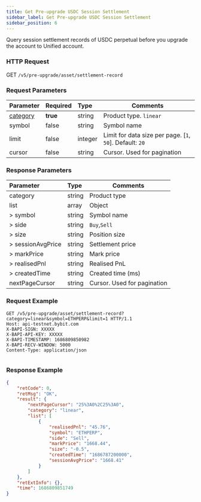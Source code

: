 ```yaml
---
title: Get Pre-upgrade USDC Session Settlement
sidebar_label: Get Pre-upgrade USDC Session Settlement
sidebar_position: 6
---
```


Query session settlement records of USDC perpetual before you upgrade the account to Unified account.

### HTTP Request
GET `/v5/pre-upgrade/asset/settlement-record`

### Request Parameters
| Parameter | Required | Type | Comments|
|:----- |:-------|:-----|------ |
|[category](../enum#category) |**true** |string |Product type. `linear` |
|symbol |false |string |Symbol name |
|limit |false |integer |Limit for data size per page. [`1`, `50`]. Default: `20`|
|cursor |false |string |Cursor. Used for pagination|

### Response Parameters
| Parameter | Type | Comments|
|:----- |:-----|----- |
|category |string |Product type|
|list |array |Object |
|> symbol |string |Symbol name |
|> side |string |`Buy`,`Sell` |
|> size |string |Position size |
|> sessionAvgPrice |string |Settlement price |
|> markPrice |string |Mark price |
|> realisedPnl |string |Realised PnL |
|> createdTime |string |Created time (ms) |
|nextPageCursor |string |Cursor. Used for pagination |

### Request Example

<Tabs groupId="programming-languages">
<TabItem value="http" label="HTTP">

```http
GET /v5/pre-upgrade/asset/settlement-record?category=linear&symbol=ETHPERP&limit=1 HTTP/1.1
Host: api-testnet.bybit.com
X-BAPI-SIGN: XXXXX
X-BAPI-API-KEY: XXXXX
X-BAPI-TIMESTAMP: 1686809850982
X-BAPI-RECV-WINDOW: 5000
Content-Type: application/json
```

</TabItem>
<TabItem value="python" label="Python">

```python

```

</TabItem>
</Tabs>

### Response Example

```json
{
    "retCode": 0,
    "retMsg": "OK",
    "result": {
        "nextPageCursor": "25%3A0%2C25%3A0",
        "category": "linear",
        "list": [
            {
                "realisedPnl": "45.76",
                "symbol": "ETHPERP",
                "side": "Sell",
                "markPrice": "1668.44",
                "size": "-0.5",
                "createdTime": "1686787200000",
                "sessionAvgPrice": "1668.41"
            }
        ]
    },
    "retExtInfo": {},
    "time": 1686809851749
}
```
